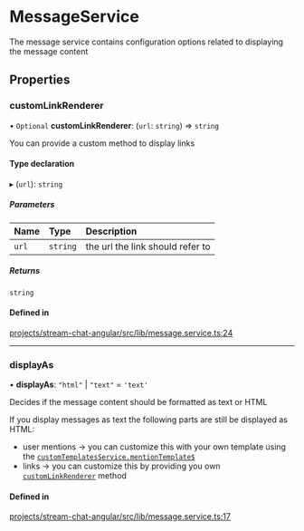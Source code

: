 # MessageService

The message service contains configuration options related to displaying the message content

## Properties

### customLinkRenderer

• `Optional` **customLinkRenderer**: (`url`: `string`) => `string`

You can provide a custom method to display links

#### Type declaration

▸ (`url`): `string`

##### Parameters

| Name | Type | Description |
| :------ | :------ | :------ |
| `url` | `string` | the url the link should refer to |

##### Returns

`string`

#### Defined in

[projects/stream-chat-angular/src/lib/message.service.ts:24](https://github.com/GetStream/stream-chat-angular/blob/5c32a8fbe7e0a8511ddbf503a0d822add9af6775/projects/stream-chat-angular/src/lib/message.service.ts#L24)

___

### displayAs

• **displayAs**: ``"html"`` | ``"text"`` = `'text'`

Decides if the message content should be formatted as text or HTML

If you display messages as text the following parts are still be displayed as HTML:
- user mentions -> you can customize this with your own template using the [`customTemplatesService.mentionTemplate$`](https://getstream.io/chat/docs/sdk/angular/services/CustomTemplatesService/#mentiontemplate)
- links -> you can customize this by providing you own [`customLinkRenderer`](#customlinkrenderer) method

#### Defined in

[projects/stream-chat-angular/src/lib/message.service.ts:17](https://github.com/GetStream/stream-chat-angular/blob/5c32a8fbe7e0a8511ddbf503a0d822add9af6775/projects/stream-chat-angular/src/lib/message.service.ts#L17)
